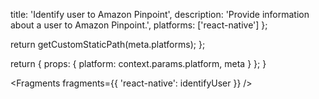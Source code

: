 
  title: 'Identify user to Amazon Pinpoint',
  description: 'Provide information about a user to Amazon Pinpoint.',
  platforms: ['react-native']
};

  return getCustomStaticPath(meta.platforms);
};

  return {
    props: {
      platform: context.params.platform,
      meta
    }
  };
}


<Fragments fragments={{ 'react-native': identifyUser }} />
